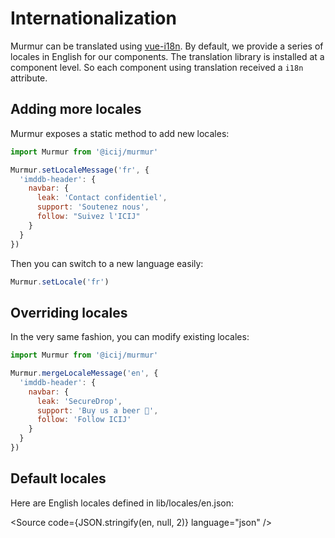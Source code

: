 
<Meta title="Internationalization" />

# Internationalization

Murmur can be translated using [vue-i18n](https://github.com/kazupon/vue-i18n).
By default, we provide a series of locales in English for our components. The
translation library is installed at a component level. So each component using
translation received a `i18n` attribute.

## Adding more locales

Murmur exposes a static method to add new locales:

```js
import Murmur from '@icij/murmur'

Murmur.setLocaleMessage('fr', {
  'imddb-header': {
    navbar: {
      leak: 'Contact confidentiel',
      support: 'Soutenez nous',
      follow: "Suivez l'ICIJ"
    }
  }
})
```

Then you can switch to a new language easily:

```js
Murmur.setLocale('fr')
```

## Overriding locales

In the very same fashion, you can modify existing locales:

```js
import Murmur from '@icij/murmur'

Murmur.mergeLocaleMessage('en', {
  'imddb-header': {
    navbar: {
      leak: 'SecureDrop',
      support: 'Buy us a beer 🍺',
      follow: 'Follow ICIJ'
    }
  }
})
```

## Default locales

Here are English locales defined in <repository-link path="lib/locales/en.json">lib/locales/en.json</repository-link>:

<Source code={JSON.stringify(en, null, 2)} language="json" />
